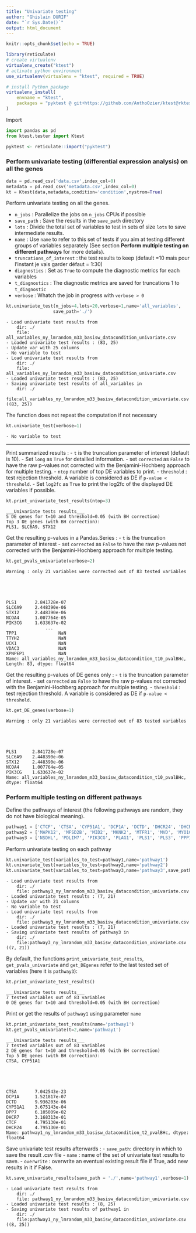 ```yaml
---
title: "Univariate testing"
author: "Ghislain DURIF"
date: "`r Sys.Date()`"
output: html_document
---
```


```r
knitr::opts_chunk$set(echo = TRUE)
```

```r
library(reticulate)
# create virtualenv
virtualenv_create("ktest")
# activate python environment
use_virtualenv(virtualenv = "ktest", required = TRUE)

# install Python package
virtualenv_install(
    envname = "ktest",
    packages = "pyktest @ git+https://github.com/AnthoOzier/ktest@rktest_dev#subdirectory=pyktest"
)
```

Import

```python
import pandas as pd
from ktest.tester import Ktest
```

```r
pyktest <- reticulate::import("pyktest")
```

### Perform univariate testing (differential expression analysis) on all the genes


```python
data = pd.read_csv('data.csv',index_col=0)
metadata = pd.read_csv('metadata.csv',index_col=0)
kt = Ktest(data,metadata,condition='condition',nystrom=True)
```

Perform univariate testing on all the genes.


- `n_jobs` : Parallelize the jobs on `n_jobs` CPUs if possible
- `save_path` : Save the results in the `save_path` directory 
- `lots` : Divide the total set of variables to test in sets of size `lots` to save intermediate results.
- `name` : Use `name` to refer to this set of tests if you aim at testing different groups of variables separately (See section **Perform multiple testing on different pathways** for more details).  
- `truncations_of_interest` : the test results to keep (default =10 mais pour l'instant je vais garder défaut = 1:30) 
- `diagnostics` : Set as `True` to compute the diagnostic metrics for each variables 
- `t_diagnostics` : The diagnostic metrics are saved for truncations 1 to `t_diagnostic`  
- `verbose` : Whatch the job in progress with `verbose > 0`



```python
kt.univariate_test(n_jobs=4,lots=20,verbose=1,name='all_variables',
                  save_path='./')
```

    - Load univariate test results from 
    	dir: ./
    	file: all_variables_ny_lmrandom_m33_basisw_datacondition_univariate.csv
    - Loaded univariate test results : (83, 25)
    - Update var with 25 columns
    - No variable to test
    - Load univariate test results from 
    	dir: ./
    	file: all_variables_ny_lmrandom_m33_basisw_datacondition_univariate.csv
    - Loaded univariate test results : (83, 25)
    - Saving univariate test results of all_variables in 
    	dir: ./
    	file:all_variables_ny_lmrandom_m33_basisw_datacondition_univariate.csv ((83, 25))


The function does not repeat the computation if not necessary 


```python
kt.univariate_test(verbose=1)
```

    - No variable to test


---

Print summarized results :
- `t` is the truncation parameter of interest (default is 10).
- Set `long` as `True` for detailled information.
- set `corrected` as `False` to have the raw p-values not corrected with the Benjamini-Hochberg approach for multiple testing.
- `ntop` number of top DE variables to print.
- `threshold` : test rejection threshold. A variable is considered as DE if `p-value < threshold`.
- Set `log2fc` as `True` to print the log2fc of the displayed DE variables if possible. 


```python
kt.print_univariate_test_results(ntop=3)
```

    
    ___Univariate tests results___
    5 DE genes for t=10 and threshold=0.05 (with BH correction)
    Top 3 DE genes (with BH correction): 
    PLS1, SLC6A9, STX12


Get the resulting p-values in a Pandas.Series :
- `t` is the truncation parameter of interest
- set `corrected` as `False` to have the raw p-values not corrected with the Benjamini-Hochberg approach for multiple testing.


```python
kt.get_pvals_univariate(verbose=2)
```

    Warning : only 21 variables were corrected out of 83 tested variables





    PLS1       2.841728e-07
    SLC6A9     2.448390e-06
    STX12      2.448390e-06
    NCOA4      1.007764e-05
    PIK3CG     1.633637e-02
                   ...     
    TPP1                NaN
    TTYH2               NaN
    UCK1                NaN
    VDAC3               NaN
    XPNPEP1             NaN
    Name: all_variables_ny_lmrandom_m33_basisw_datacondition_t10_pvalBHc, Length: 83, dtype: float64



Get the resulting p-values of DE genes only :
- `t` is the truncation parameter of interest.
- set `corrected` as `False` to have the raw p-values not corrected with the Benjamini-Hochberg approach for multiple testing.
- `threshold` : test rejection threshold. A variable is considered as DE if `p-value < threshold`.


```python
kt.get_DE_genes(verbose=1)
```

    Warning : only 21 variables were corrected out of 83 tested variables





    PLS1      2.841728e-07
    SLC6A9    2.448390e-06
    STX12     2.448390e-06
    NCOA4     1.007764e-05
    PIK3CG    1.633637e-02
    Name: all_variables_ny_lmrandom_m33_basisw_datacondition_t10_pvalBHc, dtype: float64



###  Perform multiple testing on different pathways

Define the pathways of interest (the following pathways are random, they do not have biological meaning). 


```python
pathway1 = ['CTCF', 'CTSA', 'CYP51A1', 'DCP1A', 'DCTD', 'DHCR24', 'DHCR7', 'DPP7']
pathway2 = ['MAPK12', 'MFSD2B', 'MID2', 'MKNK2', 'MTFR1', 'MVD', 'MYO1G', 'NCOA4']
pathway3 = ['NSDHL', 'PDLIM7', 'PIK3CG', 'PLAG1', 'PLS1', 'PLS3', 'PPP1R15B']

```

Perform univariate testing on each pathway 


```python
kt.univariate_test(variables_to_test=pathway1,name='pathway1')
kt.univariate_test(variables_to_test=pathway2,name='pathway2')
kt.univariate_test(variables_to_test=pathway3,name='pathway3',save_path='./',verbose=1)
```

    
    
    - Load univariate test results from 
    	dir: ./
    	file: pathway3_ny_lmrandom_m33_basisw_datacondition_univariate.csv
    - Loaded univariate test results : (7, 21)
    - Update var with 21 columns
    - No variable to test
    - Load univariate test results from 
    	dir: ./
    	file: pathway3_ny_lmrandom_m33_basisw_datacondition_univariate.csv
    - Loaded univariate test results : (7, 21)
    - Saving univariate test results of pathway3 in 
    	dir: ./
    	file:pathway3_ny_lmrandom_m33_basisw_datacondition_univariate.csv ((7, 21))


By default, the functions `print_univariate_test_results`, `get_pvals_univariate` and `get_DEgenes` refer to the last tested set of variables (here it is `pathway3`): 


```python
kt.print_univariate_test_results()
```

    
    ___Univariate tests results___
    7 tested variables out of 83 variables
    0 DE genes for t=10 and threshold=0.05 (with BH correction)


Print or get the results of `pathway1` using parameter `name` 


```python
kt.print_univariate_test_results(name='pathway1')
kt.get_pvals_univariate(t=2,name='pathway1')

```

    
    ___Univariate tests results___
    7 tested variables out of 83 variables
    2 DE genes for t=10 and threshold=0.05 (with BH correction)
    Top 5 DE genes (with BH correction): 
    CTSA, CYP51A1





    CTSA       7.042543e-23
    DCP1A      1.521817e-07
    DCTD       9.936203e-06
    CYP51A1    3.675143e-04
    DPP7       6.105009e-02
    DHCR7      3.168313e-01
    CTCF       4.795130e-01
    DHCR24     4.795130e-01
    Name: pathway1_ny_lmrandom_m33_basisw_datacondition_t2_pvalBHc, dtype: float64



Save univariate test results afterwards :
- `save_path`: directory in which to save the result .csv file
- `name` : name of the set of univariate test results to save. 
- `overwrite` : overwrite an eventual existing result file if True, add new results in it if False.  


```python
kt.save_univariate_results(save_path = './',name='pathway1',verbose=1)
```

    - Load univariate test results from 
    	dir: ./
    	file: pathway1_ny_lmrandom_m33_basisw_datacondition_univariate.csv
    - Loaded univariate test results : (8, 25)
    - Saving univariate test results of pathway1 in 
    	dir: ./
    	file:pathway1_ny_lmrandom_m33_basisw_datacondition_univariate.csv ((8, 25))



```python

```


```python

```
